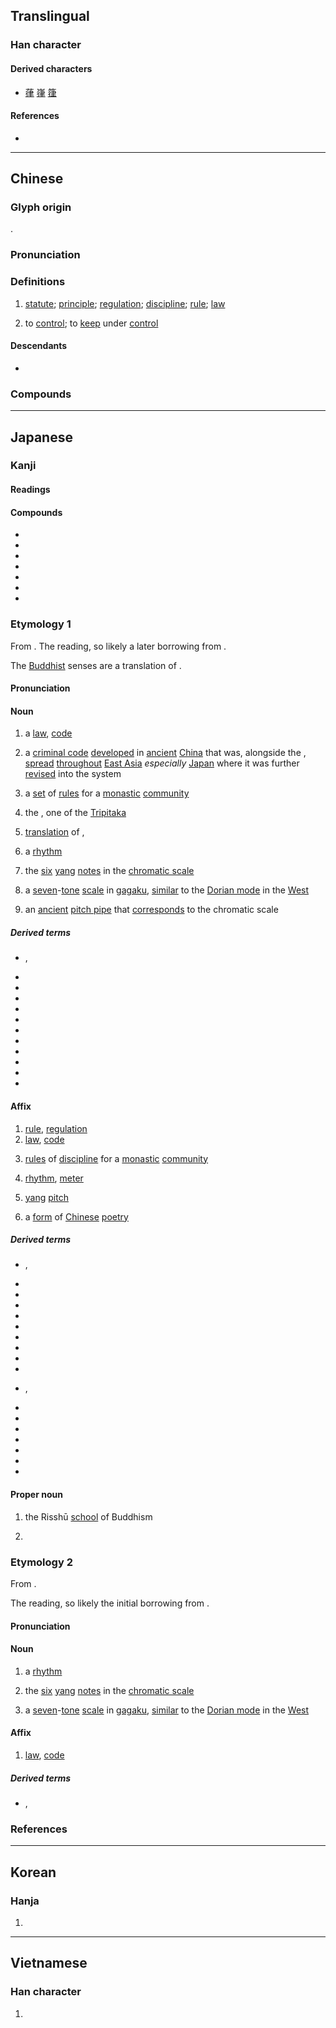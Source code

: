{{character info}}
==Translingual==

===Han character===
{{Han char|rn=60|rad=彳|as=06|sn=9|four=25207|canj=HOLQ|ids=⿰彳聿}}

====Derived characters====
* [[葎]] [[嵂]] [[箻]]

====References====
* {{Han ref|kx=0366.170|dkj=10097|dj=0687.110|hdz=20821.010|uh=5F8B|ud=24459|bh=ABDF|bd=43999}}

----

==Chinese==
{{zh-forms}}

===Glyph origin===
{{Han etym}}
{{Han compound|彳|聿|c1=s|c2=p|ls=psc}}.

===Pronunciation===
{{zh-pron
|m=lǜ
|m-s=
|dg=лү2
|c=leot6
|c-t=
|g=
|h=pfs=li̍t
|j=lyeh4
|mb=lṳ̆
|md=lŭk
|mn=lu̍t
|mn-t=lug8
|w=5liq
|x=
|mc=y
|oc=y
|cat=n,v
}}

===Definitions===
{{zh-hanzi}}

# [[statute]]; [[principle]]; [[regulation]]; [[discipline]]; [[rule]]; [[law]]
#: {{zh-x|法律|law}}
# to [[control]]; to [[keep]] under [[control]]

====Descendants====
{{CJKV||りつ|율|luật}}

* {{desc|mnc|ᠯᡳᠣᡳ|bor=1}}

===Compounds===
{{zh-der|反律|律動|律己|律例|律令|律師|律詩|律條|旋律|卒律律|律賦|千篇一律|大清律|他律|律藏|嚴於律己|慣性定律|十二律|底特律|律尺|三一律|勃律|倍比定律|必律律|不律頭|心律不整|德律風|律科|律法|律曆志|律宗|律動教學|律動感|律切|律儀|平均律|庫侖定律|四分律|律度|光出律|如律令|定律|刑律|九章律|律呂正義|倍律|律律|不律|協律|因果律|律魁|七律|主旋律|心律|六律|乞留曲律|一律|五律|律呂|漫無紀律|法律漏洞|法律審|法律|戒律|排律|法律學|槓桿定律|本律|曲律|瀛奎律髓|概然律|查理定律|樂律|抱令守律|方頭不律|格律|矛盾律|析律貳端|玉律金科|挾書律|摩西律法|清規戒律|法律行為|析律舞文|時律|新律|排中律|歐姆定律|荊棘律|詞律|運動定律|詩律|黃金律|金科玉律|聲律|韻律操|結合律|竽律|菲律賓|鬱律|餘弦定律|耶律|虎克定律|韻律體操|音律|韻律|赤留出律|週期律|軍律|足律律|醫門法律|自律|紀律|讀律|節律|規律性|規律|赫柏定律}}

----

==Japanese==

===Kanji===
{{ja-kanji|grade=6|rs=彳06}}

====Readings====
{{ja-readings
|goon=りち
|kanon=りつ
|nanori=たかし, ただし, ただす, のり, ひろし, おさむ, りずむ, りつじ
}}

====Compounds====
{{der-top3|Compounds}}
* {{ja-r|律%管|りっ%かん}}
* {{ja-r|律%詩|りっ%し|ancient [[Chinese]] [[poetry]] [[verse]]}}
* {{ja-r|律%呂|りつ%りょ}}
* {{ja-r|律%令|りつ%りょう|historical [[legal code]] based on [[Confucianism]]}}
* {{ja-r|五%律|ご%りつ}}
* {{ja-r|排%律|はい%りつ}}
* {{ja-r|呂%律|ろ%れつ|[[articulation]]}}
{{der-bottom}}

===Etymology 1===
{{ja-kanjitab|りつ|yomi=kanon}}

From {{der|ja|ltc|sort=りつ|-}} {{ltc-l|律}}. The {{m|ja|漢音|tr=kan'on|lit=[[Han]] [[sound]]}} reading, so likely a later borrowing from {{cog|ltc|-}}.

The [[Buddhist]] senses are a translation of {{der|ja|sa|विनय|t=[[discipline]], [[guidance]], [[humility]]}}.

====Pronunciation====
{{ja-pron|y=ko|りつ|acc=1|acc_ref=DJR|a=ja-ritsu.ogg}}

====Noun====
{{ja-noun|りつ}}

# a [[law]], [[code]]
# {{lb|ja|sort=りつ|law|historical}} a [[criminal code]] [[develop]]ed in [[ancient]] [[China]] that was, alongside the {{m|ja|令|tr=ryō}}, [[spread]] [[throughout]] [[East Asia]] ''especially'' [[Japan]] where it was further [[revise]]d into the {{m|ja|律令|tr=Ritsuryō}} system
# {{lb|ja|sort=りつ|Buddhism}} a [[set]] of [[rule]]s for a [[monastic]] [[community]]
# {{lb|ja|Buddhism}} {{short for|ja|律蔵|tr=Ritsuzō|dot=:}} the {{w|Vinaya Piṭaka}}, one of the [[Tripitaka]]
# {{lb|ja|Buddhism}} {{short for|ja|[[律儀]], [[律義]]|tr=ritsugi|dot=:|sort=りつ}} [[translation]] of {{cog|sa|संवर}}, {{rfdef|ja|sort=りつ}}
# {{lb|ja|sort=りつ|music}} a [[rhythm]]
# {{lb|ja|music}} the [[six]] [[yang]] {{gl|[[odd]]-[[number#Verb|numbered]]}} [[note]]s in the {{m|ja|十二律|tr={{w|shí-èr-lǜ|jūniritsu}}}} [[chromatic scale]]
#: {{ant|ja|呂|tr=ryo}}
# {{lb|ja|music}} {{short for|ja|律旋|tr=rissen|dot=:}} a [[seven]]-[[tone]] [[scale]] in [[gagaku]], [[similar]] to the [[Dorian mode]] in the [[West]]
# {{short for|ja|律管|tr=rikkan|dot=:}} an [[ancient]] [[pitch pipe]] that [[correspond]]s to the {{m|ja||十二律|tr=jūniritsu}} chromatic scale

=====Derived terms=====
{{der-top3}}
* {{ja-r|律す|りっす}}, {{ja-r|律する|りっする}}
* {{ja-r|律%旋|りっ%せん}}
* {{ja-r|因%果%律|いん%が%りつ|[[law]] of [[causality]]}}
* {{ja-r|黄%金%律|おう%ごん%りつ|[[golden rule]]}}
* {{ja-r|可%換%律|か%かん%りつ|[[commutative]] law}}
* {{ja-r|交%換%律|こう%かん%りつ}}
* {{ja-r|自%然%律|し%ぜん%りつ}}
* {{ja-r|成%文%律|せい%ぶん%りつ}}
* {{ja-r|道%徳%律|どう%とく%りつ}}
* {{ja-r|不%文%律|ふ%ぶん%りつ}}
* {{ja-r|平%均%律|へい%きん%りつ}}
* {{ja-r|矛%盾%律|む%じゅん%りつ|law of [[contradiction]]}}
{{der-bottom}}

====Affix====
{{ja-pos|affix|りつ}}

# [[rule]], [[regulation]]
# [[law]], [[code]]
# {{lb|ja|Buddhism}} [[rule]]s of [[discipline]] for a [[monastic]] [[community]]
# {{lb|ja|music}} [[rhythm]], [[meter]]
# {{lb|ja|music}} [[yang]] [[pitch]]
# a [[form]] of [[Chinese]] [[poetry]]

=====Derived terms=====
{{der-top3}}
* {{ja-r|律%儀|りつ%ぎ|rom=-}}, {{ja-r|律%義|りつ%ぎ|[[faithful]], [[honest]]}}
* {{ja-r|律%師|りっ%し}}
* {{ja-r|律%動|りつ%どう|[[rhythm]]ic [[movement]]}}
* {{ja-r|律%法|りっ%ぽう|[[Law]] (of [[Judaism]]), [[Torah]]}}
* {{ja-r|一%律|いち%りつ}}
* {{ja-r|韻%律|いん%りつ}}
* {{ja-r|音%律|おん%りつ|[[musical]] [[tuning]] [[system]]}}
* {{ja-r|戒%律|かい%りつ|[[religious]] [[commandment]]}}
* {{ja-r|格%律|かく%りつ|[[maxim]]}}
* {{ja-r|楽%律|がく%りつ}}
* {{ja-r|規%律|き%りつ|rom=-}}, {{ja-r|紀%律|き%りつ}}
* {{ja-r|軍%律|ぐん%りつ}}
* {{ja-r|自%律|じ%りつ}}
* {{ja-r|旋%律|せん%りつ|[[melody]]}}
* {{ja-r|他%律|た%りつ}}
* {{ja-r|調%律|ちょう%りつ|[[tuning]]}}
* {{ja-r|法%律|ほう%りつ}}
* {{ja-r|呂%律|りょ%りつ}}
{{der-bottom}}

====Proper noun====
{{ja-pos|proper|りつ}}

# {{lb|ja|Buddhism}} {{short for|ja|律宗|tr=Risshū|dot=:}} the Risshū [[school]] of Buddhism
# {{given name|ja|female|A=a|sort=りつ}}

===Etymology 2===
{{ja-kanjitab|りち|yomi=goon}}

From {{der|ja|ltc|-}} {{ltc-l|律}}.

The {{m|ja|呉音|tr=goon|lit=[[Wu]] [[sound]]}} reading, so likely the initial borrowing from {{cog|ltc|-}}.

====Pronunciation====
{{ja-pron|y=go|りち|acc=1|a=ja-richi.ogg}}

====Noun====
{{ja-noun|りち}}

# {{lb|ja|music}} a [[rhythm]]
# {{lb|ja|music}} the [[six]] [[yang]] {{gl|[[odd]]-[[number#Verb|numbered]]}} [[note]]s in the {{m|ja|十二律|tr={{w|shí-èr-lǜ|jūniritsu}}}} [[chromatic scale]]
# {{lb|ja|music}} {{short for|ja|律旋|tr=rissen|dot=:}} a [[seven]]-[[tone]] [[scale]] in [[gagaku]], [[similar]] to the [[Dorian mode]] in the [[West]]

====Affix====
{{ja-pos|affix|りち}}

# [[law]], [[code]]

=====Derived terms=====
* {{ja-r|律%儀|りち%ぎ|rom=-}}, {{ja-r|律%義|りち%ぎ}}

===References===
<references/>

----

==Korean==

===Hanja===
{{ko-hanja|hangeul=[[률]]>[[율]]}}

# {{rfdef|ko|sort=彳06}}

----

==Vietnamese==

===Han character===
{{vi-hantu|[[luật]], [[lót]], [[lọt]], [[rút]], [[rụt]], [[sụt]], [[suốt]], [[trót]], [[luốt]], [[rọt]], [[sốt]], [[trốt]], [[trút]]|rs=彳06}}

# {{rfdef|vi|sort=彳06}}